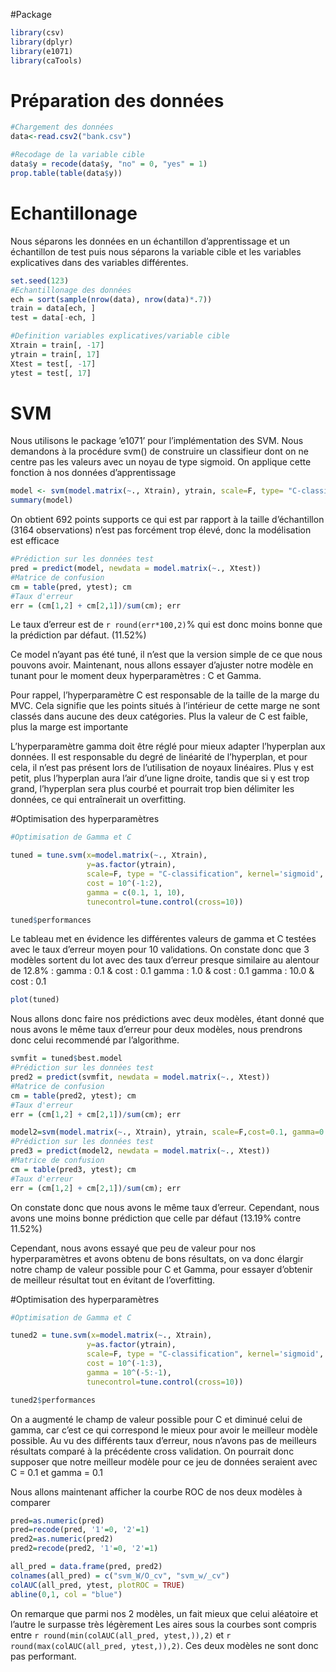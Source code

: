 #Package
```r
library(csv)
library(dplyr)
library(e1071)
library(caTools)
```


# Préparation des données
```r
#Chargement des données
data<-read.csv2("bank.csv")

#Recodage de la variable cible
data$y = recode(data$y, "no" = 0, "yes" = 1)
prop.table(table(data$y))

```
# Echantillonage
Nous séparons les données en un échantillon d'apprentissage et un échantillon de test puis nous séparons la variable cible et les variables explicatives dans des variables différentes.
```r
set.seed(123)
#Echantillonage des données
ech = sort(sample(nrow(data), nrow(data)*.7))
train = data[ech, ]
test = data[-ech, ]

#Definition variables explicatives/variable cible
Xtrain = train[, -17]
ytrain = train[, 17]
Xtest = test[, -17]
ytest = test[, 17]
```

# SVM
Nous utilisons le package ’e1071’ pour l’implémentation des SVM. Nous demandons à la procédure svm() de construire un classifieur dont on ne centre pas les valeurs avec un noyau de type sigmoid.
On applique cette fonction à nos données d'apprentissage
```r
model <- svm(model.matrix(~., Xtrain), ytrain, scale=F, type= "C-classification",kernel='sigmoid')
summary(model)
```

On obtient 692 points supports ce qui est par rapport à la taille d'échantillon (3164 observations) n'est pas forcément trop élevé, donc la modélisation est efficace


```r
#Prédiction sur les données test
pred = predict(model, newdata = model.matrix(~., Xtest))
#Matrice de confusion
cm = table(pred, ytest); cm
#Taux d'erreur
err = (cm[1,2] + cm[2,1])/sum(cm); err
```
Le taux d'erreur est de `r round(err*100,2)`% qui est donc moins bonne que la prédiction par défaut. (11.52%)

Ce model n'ayant pas été tuné, il n'est que la version simple de ce que nous pouvons avoir.
Maintenant, nous allons essayer d'ajuster notre modèle en tunant pour le moment deux hyperparamètres : C et Gamma.

Pour rappel, l'hyperparamètre C est responsable de la taille de la marge du MVC. Cela signifie que les points situés à l'intérieur de cette marge ne sont classés dans aucune des deux catégories.  Plus la valeur de C est faible, plus la marge est importante

L'hyperparamètre gamma doit être réglé pour mieux adapter l'hyperplan aux données.  Il est responsable du degré de linéarité de l'hyperplan, et pour cela, il n'est pas présent lors de l'utilisation de noyaux linéaires. Plus γ est petit, plus l'hyperplan aura l'air d'une ligne droite, tandis que si γ est trop grand, l'hyperplan sera plus courbé et pourrait trop bien délimiter les données, ce qui entraînerait un overfitting.


#Optimisation des hyperparamètres
```r
#Optimisation de Gamma et C

tuned = tune.svm(x=model.matrix(~., Xtrain),
                 y=as.factor(ytrain), 
                 scale=F, type = "C-classification", kernel='sigmoid',
                 cost = 10^(-1:2), 
                 gamma = c(0.1, 1, 10),
                 tunecontrol=tune.control(cross=10))

tuned$performances
```

Le tableau met en évidence les différentes valeurs de gamma et C testées avec le taux d'erreur moyen pour 10 validations.
On constate donc que 3 modèles sortent du lot avec des taux d'erreur presque similaire au alentour de 12.8% :
gamma : 0.1 & cost : 0.1
gamma : 1.0 & cost : 0.1
gamma : 10.0 & cost : 0.1

```r
plot(tuned)
```

Nous allons donc faire nos prédictions avec deux modèles, étant donné que nous avons le même taux d'erreur pour deux modèles, nous prendrons donc celui recommendé par l'algorithme.


```r
svmfit = tuned$best.model
#Prédiction sur les données test
pred2 = predict(svmfit, newdata = model.matrix(~., Xtest))
#Matrice de confusion
cm = table(pred2, ytest); cm
#Taux d'erreur
err = (cm[1,2] + cm[2,1])/sum(cm); err
```

```r
model2=svm(model.matrix(~., Xtrain), ytrain, scale=F,cost=0.1, gamma=0.1, type= "C-classification",kernel='sigmoid')
#Prédiction sur les données test
pred3 = predict(model2, newdata = model.matrix(~., Xtest))
#Matrice de confusion
cm = table(pred3, ytest); cm
#Taux d'erreur
err = (cm[1,2] + cm[2,1])/sum(cm); err
```
On constate donc que nous avons le même taux d'erreur. Cependant, nous avons une moins bonne prédiction que celle par défaut (13.19% contre 11.52%)

Cependant, nous avons essayé que peu de valeur pour nos hyperparamètres et avons obtenu de bons résultats, on va donc élargir notre champ de valeur possible pour C et Gamma, pour essayer d'obtenir de meilleur résultat tout en évitant de l'overfitting.

#Optimisation des hyperparamètres
```r
#Optimisation de Gamma et C

tuned2 = tune.svm(x=model.matrix(~., Xtrain),
                 y=as.factor(ytrain), 
                 scale=F, type = "C-classification", kernel='sigmoid',
                 cost = 10^(-1:3), 
                 gamma = 10^(-5:-1),
                 tunecontrol=tune.control(cross=10))

tuned2$performances
```

On a augmenté le champ de valeur possible pour C et diminué celui de gamma, car c'est ce qui correspond le mieux pour avoir le meilleur modèle possible. Au vu des différents taux d'erreur, nous n'avons pas de meilleurs résultats comparé à la précédente cross validation. On pourrait donc supposer que notre meilleur modèle pour ce jeu de données seraient avec C = 0.1 et gamma = 0.1


Nous allons maintenant afficher la courbe ROC de nos deux modèles à comparer

```r
pred=as.numeric(pred)
pred=recode(pred, '1'=0, '2'=1)
pred2=as.numeric(pred2)
pred2=recode(pred2, '1'=0, '2'=1)
```

```r
all_pred = data.frame(pred, pred2)
colnames(all_pred) = c("svm_W/O_cv", "svm_w/_cv")
colAUC(all_pred, ytest, plotROC = TRUE)
abline(0,1, col = "blue")
```
On remarque que parmi nos 2 modèles, un fait mieux que celui aléatoire et l'autre le surpasse très légèrement
Les aires sous la courbes sont compris entre `r round(min(colAUC(all_pred, ytest,)),2)` et `r round(max(colAUC(all_pred, ytest,)),2)`.
Ces deux modèles ne sont donc pas performant.

